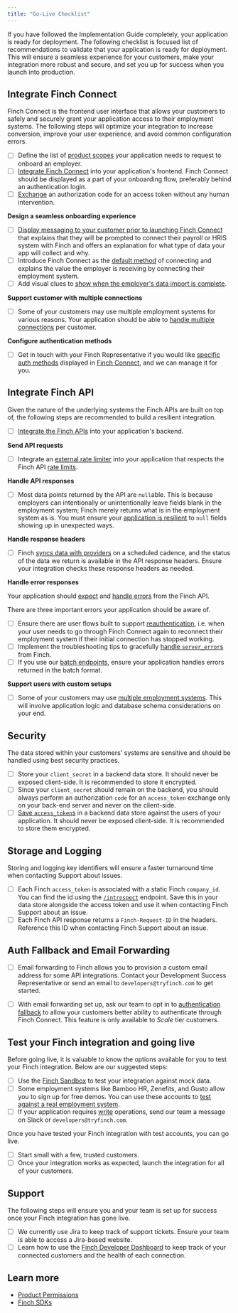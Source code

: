```yaml
---
title: "Go-Live Checklist"
---
```


If you have followed the Implementation Guide completely, your application is ready for deployment. The following checklist is focused list of recommendations to validate that your application is ready for deployment. This will ensure a seamless experience for your customers, make your integration more robust and secure, and set you up for success when you launch into production.

## Integrate Finch Connect

Finch Connect is the frontend user interface that allows your customers to safely and securely grant your application access to their employment systems. The following steps will optimize your integration to increase conversion, improve your user experience, and avoid common configuration errors.

- [ ] Define the list of [product scopes](/docs/Implementation-Guide/Connect/Create-Account.md#product-scopes) your application needs to request to onboard an employer.
- [ ] [Integrate Finch Connect](/docs/Implementation-Guide/Connect/Set-Up-Finch-Connect.md) into your application's frontend. Finch Connect should be displayed as a part of your onboarding flow, preferably behind an authentication login.
- [ ] [Exchange](/docs/Implementation-Guide/Connect/Retrieve-Access-Token.md) an authorization code for an access token without any human intervention.

**Design a seamless onboarding experience**

- [ ] [Display messaging to your customer prior to launching Finch Connect](/docs/Implementation-Guide/Optimize/Increase-Employer-Adoption.md#2-include-extra-messaging-for-context) that explains that they will be prompted to connect their payroll or HRIS system with Finch and offers an explanation for what type of data your app will collect and why.
- [ ] Introduce Finch Connect as the [default method](/docs/Implementation-Guide/Optimize/Increase-Employer-Adoption.md#1-set-finch-connect-as-the-default-integration-option) of connecting and explains the value the employer is receiving by connecting their employment system.
- [ ] Add visual clues to [show when the employer's data import is complete](/docs/Implementation-Guide/Optimize/Increase-Employer-Adoption.md#4-deploy-finch-early-in-the-onboarding-process).

**Support customer with multiple connections**

- [ ] Some of your customers may use multiple employment systems for various reasons. Your application should be able to [handle multiple connections](/docs/Implementation-Guide/Connect/Manage-Connections.md) per customer.

**Configure authentication methods**

- [ ] Get in touch with your Finch Representative if you would like [specific auth methods](/docs/Get-Started/Employment-API-Glossary.md#authentication-method) displayed in [Finch Connect](/docs/Implementation-Guide/Connect/Set-Up-Finch-Connect.md), and we can manage it for you.

## Integrate Finch API

Given the nature of the underlying systems the Finch APIs are built on top of, the following steps are recommended to build a resilient integration.

- [ ] [Integrate the Finch APIs](/docs/Implementation-Guide/Communicate/Read-Data.md) into your application's backend.

**Send API requests**

- [ ] Integrate an [external rate limiter](/docs/Implementation-Guide/Optimize/Mitigate-Errors.md#rate-limit-errors) into your application that respects the Finch API [rate limits](https://developer.tryfinch.com/docs/reference/64f780582a5a2-rate-limits).

**Handle API responses**

- [ ]  Most data points returned by the API are `null`able. This is because employers can intentionally or unintentionally leave fields blank in the employment system; Finch merely returns what is in the employment system as is. You must ensure your [application is resilient](/docs/Implementation-Guide/Communicate/Read-Data.md) to `null` fields showing up in unexpected ways.

**Handle response headers**

- [ ] Finch [syncs data with providers](/docs/Developer-Resources/Data-Syncs.md) on a scheduled cadence, and the status of the data we return is available in the API response headers. Ensure your integration checks these response headers as needed.

**Handle error responses**

Your application should [expect](https://developer.tryfinch.com/docs/reference/1f80003f67f0d-error-types) and [handle errors](/docs/Implementation-Guide/Optimize/Mitigate-Errors.md) from the Finch API.

There are three important errors your application should be aware of.

- [ ]  Ensure there are user flows built to support [reauthentication](/docs/Developer-Resources/Reauthentication.md), i.e. when your user needs to go through Finch Connect again to reconnect their employment system if their initial connection has stopped working.
- [ ]  Implement the troubleshooting tips to gracefully [handle `server_error`s](https://developer.tryfinch.com/docs/reference/7e03b7d6dec4a-error-handling) from Finch.
- [ ]  If you use our [batch endpoints](/docs/Implementation-Guide/Optimize/Batch-Requests.md), ensure your application handles errors returned in the batch format.

**Support users with custom setups**

- [ ]  Some of your customers may use [multiple employment systems](docs/Implementation-Guide/Connect/Manage-Connections.md). This will involve application logic and database schema considerations on your end.

## Security

The data stored within your customers' systems are sensitive and should be handled using best security practices.

- [ ]  Store your `client_secret` in a backend data store. It should never be exposed client-side. It is recommended to store it encrypted.
- [ ]  Since your `client_secret` should remain on the backend, you should always perform an authorization `code` for an `access_token` exchange only on your back-end server and never on the client-side.
- [ ]  [Save `access_token`s](/docs/Implementation-Guide/Secure/Store-Tokens.md) in a backend data store against the users of your application. It should never be exposed client-side. It is recommended to store them encrypted.

## Storage and Logging

Storing and logging key identifiers will ensure a faster turnaround time when contacting Support about issues.

- [ ]  Each Finch `access_token` is associated with a static Finch `company_id`. You can find the id using the [`/introspect`](https://developer.tryfinch.com/docs/reference/9d248a993cb53-introspect) endpoint. Save this in your data store alongside the access token and use it when contacting Finch Support about an issue.
- [ ]  Each Finch API response returns a `Finch-Request-ID` in the headers. Reference this ID when contacting Finch Support about an issue.

## Auth Fallback and Email Forwarding

- [ ] Email forwarding to Finch allows you to provision a custom email address for some API integrations. Contact your Development Success Representative or send an email to `developers@tryfinch.com` to get started.

- [ ] With email forwarding set up, ask our team to opt in to [authentication fallback](/docs/Implementation-Guide/Optimize/Increase-Employer-Adoption.md#set-up-authentication-fallback) to allow your customers better ability to authenticate through Finch Connect. This feature is only available to *Scale* tier customers.

## Test your Finch integration and going live

Before going live, it is valuable to know the options available for you to test your Finch integration. Below are our suggested steps:

- [ ]  Use the [Finch Sandbox](/docs/Implementation-Guide/Test/Finch-Sandbox.md) to test your integration against mock data.
- [ ]  Some employment systems like Bamboo HR, Zenefits, and Gusto allow you to sign up for free demos. You can use these accounts to [test against a real employment system](/docs/Implementation-Guide/Test/Live-Providers.md).
- [ ]  If your application requires [write](/docs/Implementation-Guide/Communicate/Write-Data.md) operations, send our team a message on Slack or `developers@tryfinch.com`.

Once you have tested your Finch integration with test accounts, you can go live.

- [ ]  Start small with a few, trusted customers.
- [ ]  Once your integration works as expected, launch the integration for all of your customers.

## Support

The following steps will ensure you and your team is set up for success once your Finch integration has gone live.

- [ ]  We currently use Jira to keep track of support tickets. Ensure your team is able to access a Jira-based website.
- [ ]  Learn how to use the [Finch Developer Dashboard](https://dashboard.tryfinch.com/login) to keep track of your connected customers and the health of each connection.

## Learn more

- [Product Permissions](https://developer.tryfinch.com/docs/reference/e68b00055f1d8-permissions)
- [Finch SDKs](/docs/Developer-Resources/SDKs.md)

